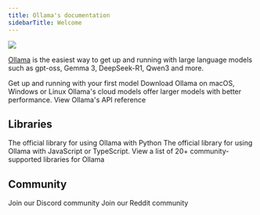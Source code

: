 ```yaml
---
title: Ollama's documentation
sidebarTitle: Welcome
---
```


<img src="/images/welcome.png" noZoom className="rounded-3xl" />

[Ollama](https://ollama.com) is the easiest way to get up and running with large language models such as gpt-oss, Gemma 3, DeepSeek-R1, Qwen3 and more.

<CardGroup cols={2}>
  <Card title="Quickstart" icon="rocket" href="/quickstart">
    Get up and running with your first model
  </Card>
  <Card
    title="Download Ollama"
    icon="download"
    href="https://ollama.com/download"
  >
    Download Ollama on macOS, Windows or Linux
  </Card>
  <Card title="Cloud" icon="cloud" href="/cloud">
    Ollama's cloud models offer larger models with better performance.
  </Card>
  <Card title="API reference" icon="terminal" href="/api">
    View Ollama's API reference
  </Card>
</CardGroup>

## Libraries

<CardGroup cols={2}>
  <Card
    title="Ollama's Python Library"
    icon="python"
    href="https://github.com/ollama/ollama-python"
  >
    The official library for using Ollama with Python
  </Card>

  <Card title="Ollama's JavaScript library" icon="js" href="https://github.com/ollama/ollama-js">
    The official library for using Ollama with JavaScript or TypeScript.
  </Card>
  <Card title="Community libraries" icon="github" href="https://github.com/ollama/ollama?tab=readme-ov-file#libraries-1">
    View a list of 20+ community-supported libraries for Ollama
  </Card>
</CardGroup>

## Community

<CardGroup cols={2}>
  <Card title="Discord" icon="discord" href="https://discord.gg/ollama">
    Join our Discord community
  </Card>

  <Card title="Reddit" icon="reddit" href="https://reddit.com/r/ollama">
    Join our Reddit community
  </Card>
</CardGroup>
